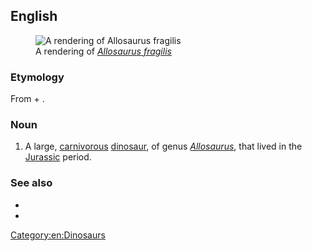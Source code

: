 {{also|Allosaurus}}

==English==
[[File:Allosaurus Revised.jpg|thumb|alt=A rendering of a dinosaur|A rendering of ''[[Allosaurus fragilis]]'']]

===Etymology===
From {{etyl|grc|en}} {{m|grc|ἄλλος||other, different}} + {{m|grc|σαῦρος||lizard}}.

===Noun===
{{en-noun|allosauri|+}}

# A large, [[carnivorous]] [[dinosaur]], of genus ''[[Allosaurus]]'', that lived in the [[Jurassic]] period.

===See also===
* {{pedia}}
* {{specieslite}}

[[Category:en:Dinosaurs]]